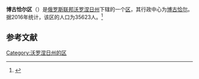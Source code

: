 {{Infobox Settlement
| official_name = 博古恰尔区
| native_name = Богучарский район
| image_flag =  Flag of Boguchar rayon (Voronezh oblast).png 
| image_shield =  Coat of Arms of Boguchar rayon (Voronezh oblast).png 
| image_map =  Location of Bogucharsky District (Voronezh Oblast).svg 
| settlement_type = [[区_(苏联)|区]]
| subdivision_type = [[国家|国家]]
| subdivision_type1 = [[州_(俄罗斯)|州]]
| subdivision_name = {{RUS}}
| subdivision_name1 = [[沃罗涅日州|沃罗涅日州]]
| seat_type = 行政中心
| seat = [[博古恰尔|博古恰尔]]
| population_as_of=2016
| population_footnotes = <ref name=stat />
| population_total = 35623
| timezone = [[莫斯科时间|MSK]]
| utc_offset = +3
}}
'''博古恰尔区'''（{{lang-ru|Богучарский район}}）是[[俄罗斯联邦|俄罗斯联邦]][[沃罗涅日州|沃罗涅日州]]下辖的一个[[区_(苏联)|区]]，其行政中心为[[博古恰尔|博古恰尔]]。据2016年统计，该区的人口为35623人。<ref name=stat>{{cite web | url = http://www.gks.ru/free_doc/doc_2016/bul_dr/mun_obr2016.rar | title = Численность населения Российской Федерации по муниципальным образованиям на 1 января 2016 года | language = ru | accessdate = 2017-01-01 | archive-date = 2019-05-13 | archive-url = https://web.archive.org/web/20190513150350/http://www.gks.ru/free_doc/doc_2016/bul_dr/mun_obr2016.rar | dead-url = no }}</ref>

== 参考文献 ==
{{reflist}}

{{Russia-stub}}

[[Category:沃罗涅日州的区|Category:沃罗涅日州的区]]